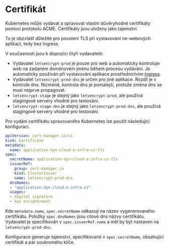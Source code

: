 # Certifikát

Kubernetes může vydávat a spravovat vlastní důvěryhodné certifikáty pomocí protokolu ACME. Certifikáty jsou uloženy jako tajemství.

To je obzvlášť důležité pro povolení TLS při vystavování ne-webových aplikací, tedy bez Ingress.

V současnosti jsou k dispozici čtyři vydavatelé:
* Vydavatel `letsencrypt-prod` je pouze pro web a automaticky kontroluje web na zadaném doménovém jménu během procesu vydávání. Je automaticky používán při vystavování aplikace prostřednictvím [ingress](expose#web-based-applications).
* Vydavatel `letsencrypt-prod-dns` je určen pro jiné aplikace. Rozdíl je v kontrole dns. Nicméně, kontrola dns je pomalejší, protože změna dns se musí nejprve propagovat.
* `letsencrypt-stage` je stejný jako `letsencrypt-prod`, ale používá stagingové servery vhodné pro testování.
* `letsencrypt-stage-dns` je stejný jako `letsencrypt-prod-dns`, ale používá stagingové servery vhodné pro testování.

Pro vydání certifikátu spravovaného Kubernetes lze použít následující konfiguraci.

```yaml filename="secret.yaml" copy
apiVersion: cert-manager.io/v1
kind: Certificate
metadata:
  name: application-dyn-cloud-e-infra-cz-tls
spec:
  secretName: application-dyn-cloud-e-infra-cz-tls
  issuerRef:
    group: cert-manager.io
    kind: ClusterIssuer
    name: letsencrypt-prod-dns
  dnsNames:
  - "application.dyn.cloud.e-infra.cz"
  usages:
  - digital signature
  - key encipherment
```
Kde `metadata.name`, `spec.secretName` odkazují na název vygenerovaného certifikátu. Položky `spec.dnsNames` jsou cílové dns názvy certifikátu. Vydavatel je specifikován v `spec.issuerRef.name` a měl by být nastaven na `letsencrypt-prod-dns`.

Konfigurace generuje tajemství, specifikované v `spec.secretName`, obsahující certifikát a pár soukromého klíče.
